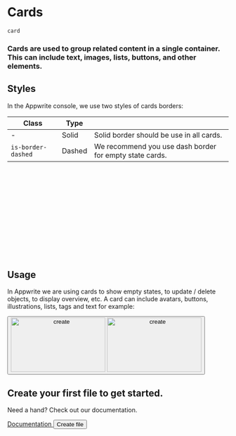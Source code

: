 # Cards

`card`

### Cards are used to group related content in a single container. This can include text, images, lists, buttons, and other elements.

## Styles

In the Appwrite console, we use two styles of cards borders:

| Class              | Type   |                                                         |
| ------------------ | ------ | ------------------------------------------------------- |
| -                  | Solid  | Solid border should be use in all cards.                |
| `is-border-dashed` | Dashed | We recommend you use dash border for empty state cards. |

<Preview center>
  <article class="card" style="width: 300px; height: 100px;"></article>
  <article
    class="card is-border-dashed"
    style="width: 300px; height: 100px;"
  ></article>
</Preview>

<!---## Padding

We recommend card paddings should be equal on all sides. For example, in the Appwrite console we use 32px.

You can change the card padding by setting the `--card-padding` CSS variable.

<Preview center>
  <article
    class="card u-grid"
    style="width: 300px; height: 200px; --card-padding: 64px; --card-bg-color: var(--color-information-200);"
  >
    <div style="background-color: hsl(var(--color-neutral-300))"></div>
  </article>
  <article
    class="card u-grid"
    style="width: 300px; height: 200px; --card-padding: 16px; --card-bg-color: var(--color-information-200);"
  >
    <div style="background-color: hsl(var(--color-neutral-300))"></div>
  </article>
</Preview>--->

## Usage

In Appwrite we are using cards to show empty states, to update / delete objects, to display overview, etc. A card can include avatars, buttons, illustrations, lists, tags and text for example:

<Showcase>
  <article class="card u-grid u-cross-center u-width-full-line common-section">
    <div class="u-flex u-flex-vertical u-cross-center u-gap-24">
      <button type="button" aria-label="create {target}">
        <img
          class="u-only-light"
          src="/empty-light.svg"
          alt="create"
          aria-hidden="true"
          height="124"
          width="215"
        />
        <img
          class="u-only-dark"
          src="/empty-dark.svg"
          alt="create"
          aria-hidden="true"
          height="124"
          width="215"
        />
      </button>
      <div class="u-text-center">
        <h2 class="heading-level-7 u-trim-1">
          Create your first file to get started.
        </h2>
        <p class="body-text-2 u-margin-block-start-4">
          Need a hand? Check out our documentation.
        </p>
      </div>
      <div class="u-flex u-gap-16 u-main-center">
        <a
          disabled="false"
          href="https://appwrite.io/docs/storage#createFile"
          target="_blank"
          rel="noopener noreferrer"
          class="button is-text"
          aria-label="create {target}"
        >
          Documentation
        </a>
        <button class="button is-secondary" type="button">
          Create file
        </button>
      </div>
    </div>
  </article>
</Showcase>
